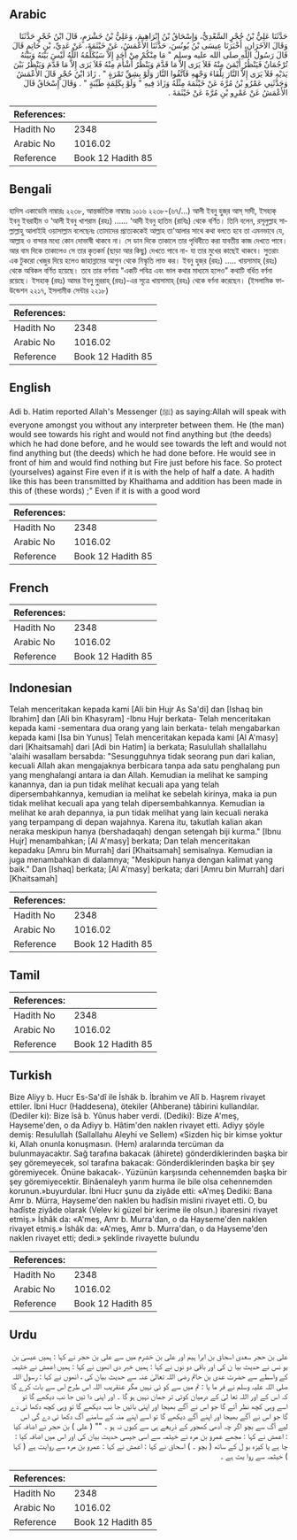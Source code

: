 ## Arabic


<div dir="rtl" lang="ar" style={{fontSize:'larger',backgroundColor:'#f8f9fa',padding:20}}>
حَدَّثَنَا عَلِيُّ بْنُ حُجْرٍ السَّعْدِيُّ، وَإِسْحَاقُ بْنُ إِبْرَاهِيمَ، وَعَلِيُّ بْنُ خَشْرَمٍ، قَالَ ابْنُ حُجْرٍ حَدَّثَنَا وَقَالَ الآخَرَانِ، أَخْبَرَنَا عِيسَى بْنُ يُونُسَ، حَدَّثَنَا الأَعْمَشُ، عَنْ خَيْثَمَةَ، عَنْ عَدِيِّ، بْنِ حَاتِمٍ قَالَ قَالَ رَسُولُ اللَّهِ صلى الله عليه وسلم ‏"‏ مَا مِنْكُمْ مِنْ أَحَدٍ إِلاَّ سَيُكَلِّمُهُ اللَّهُ لَيْسَ بَيْنَهُ وَبَيْنَهُ تُرْجُمَانٌ فَيَنْظُرُ أَيْمَنَ مِنْهُ فَلاَ يَرَى إِلاَّ مَا قَدَّمَ وَيَنْظُرُ أَشْأَمَ مِنْهُ فَلاَ يَرَى إِلاَّ مَا قَدَّمَ وَيَنْظُرُ بَيْنَ يَدَيْهِ فَلاَ يَرَى إِلاَّ النَّارَ تِلْقَاءَ وَجْهِهِ فَاتَّقُوا النَّارَ وَلَوْ بِشِقِّ تَمْرَةٍ ‏"‏ ‏.‏ زَادَ ابْنُ حُجْرٍ قَالَ الأَعْمَشُ وَحَدَّثَنِي عَمْرُو بْنُ مُرَّةَ عَنْ خَيْثَمَةَ مِثْلَهُ وَزَادَ فِيهِ ‏"‏ وَلَوْ بِكَلِمَةٍ طَيِّبَةٍ ‏"‏ ‏.‏ وَقَالَ إِسْحَاقُ قَالَ الأَعْمَشُ عَنْ عَمْرِو بْنِ مُرَّةَ عَنْ خَيْثَمَةَ ‏.‏
</div>
<div style={{backgroundColor:'#f8f9fa',padding:20, marginBottom: 10}}><table> <thead> <tr> <th>References:</th> <th></th> </tr> </thead> <tbody><tr><td>Hadith No</td><td>2348</td></tr><tr><td>Arabic No</td><td>1016.02</td></tr><tr><td>Reference</td><td>Book 12 Hadith 85</td></tr></tbody></table></div>

## Bengali


<div dir="ltr" lang="bn" style={{fontSize:'larger',backgroundColor:'#f8f9fa',padding:20}}>
হাদিস একাডেমি নাম্বারঃ ২২৩৮, আন্তর্জাতিক নাম্বারঃ ১০১৬ ২২৩৮-(৬৭/...) আলী ইবনু হুজ্‌র আস্ সাদী, ইসহাক্ ইবনু ইবরাহীম ও ‘আলী ইবনু খাশরাম (রহঃ) ...... ‘আদী ইবনু হাতিম (রাযিঃ) থেকে বর্ণিত। তিনি বলেন, রসূলুল্লাহ সাল্লাল্লাহু আলাইহি ওয়াসাল্লাম বলেছেনঃ তোমাদের প্রত্যেককেই আল্লাহ তা'আলার সাথে কথা বলতে হবে তা এমনভাবে যে, আল্লাহ ও বান্দার মধ্যে কোন দোভাষী থাকবে না। সে ডান দিকে তাকালে তার পৃথিবীতে করা যাবতীয় কাজ দেখতে পাবে। আর বাম দিকে তাকালেও সে তার কৃতকর্ম (ছাড়া আর কিছু) দেখতে পাবে না- যা তার মুখের কাছেই থাকবে। সুতরাং এক টুকরো খেজুর দিয়ে হলেও জাহান্নামের আগুন থেকে নিস্কৃতি লাভ কর। ইবনু হুজ্‌র (রহঃ) ..... খায়সামাহ্ (রহঃ) থেকে অবিকল বর্ণিত হয়েছে। তবে তার বর্ণনায় "একটি পবিত্র এবং ভাল কথার মাধ্যমে হলেও" কথাটি বর্ধিত বর্ণনা রয়েছে। ইসহাক্ (রহঃ) আমর ইবনু মুররাহ্ (রহঃ)-এর সূত্রে খায়সামাহ্ (রহঃ) থেকে বর্ণনা করেছেন। (ইসলামিক ফাউন্ডেশন ২২১৭, ইসলামীক সেন্টার ২২১৮)
</div>
<div style={{backgroundColor:'#f8f9fa',padding:20, marginBottom: 10}}><table> <thead> <tr> <th>References:</th> <th></th> </tr> </thead> <tbody><tr><td>Hadith No</td><td>2348</td></tr><tr><td>Arabic No</td><td>1016.02</td></tr><tr><td>Reference</td><td>Book 12 Hadith 85</td></tr></tbody></table></div>

## English


<div dir="ltr" lang="en" style={{fontSize:'larger',backgroundColor:'#f8f9fa',padding:20}}>
Adi b. Hatim reported Allah's Messenger (ﷺ) as saying:Allah will speak with everyone amongst you without any interpreter between them. He (the man) would see towards his right and would not find anything but (the deeds) which he had done before, and he would see towards the left and would not find anything but (the deeds) which he had done before. He would see in front of him and would find nothing but Fire just before his face. So protect (yourselves) against Fire even if it is with the help of half a date. A hadith like this has been transmitted by Khaithama and addition has been made in this of (these words) ;" Even if it is with a good word
</div>
<div style={{backgroundColor:'#f8f9fa',padding:20, marginBottom: 10}}><table> <thead> <tr> <th>References:</th> <th></th> </tr> </thead> <tbody><tr><td>Hadith No</td><td>2348</td></tr><tr><td>Arabic No</td><td>1016.02</td></tr><tr><td>Reference</td><td>Book 12 Hadith 85</td></tr></tbody></table></div>

## French


<div dir="ltr" lang="fr" style={{fontSize:'larger',backgroundColor:'#f8f9fa',padding:20}}>

</div>
<div style={{backgroundColor:'#f8f9fa',padding:20, marginBottom: 10}}><table> <thead> <tr> <th>References:</th> <th></th> </tr> </thead> <tbody><tr><td>Hadith No</td><td>2348</td></tr><tr><td>Arabic No</td><td>1016.02</td></tr><tr><td>Reference</td><td>Book 12 Hadith 85</td></tr></tbody></table></div>

## Indonesian


<div dir="ltr" lang="id" style={{fontSize:'larger',backgroundColor:'#f8f9fa',padding:20}}>
Telah menceritakan kepada kami [Ali bin Hujr As Sa'di] dan [Ishaq bin Ibrahim] dan [Ali bin Khasyram] -Ibnu Hujr berkata- Telah menceritakan kepada kami -sementara dua orang yang lain berkata- telah mengabarkan kepada kami [Isa bin Yunus] Telah menceritakan kepada kami [Al A'masy] dari [Khaitsamah] dari [Adi bin Hatim] ia berkata; Rasulullah shallallahu 'alaihi wasallam bersabda: "Sesungguhnya tidak seorang pun dari kalian, kecuali Allah akan mengajaknya berbicara tanpa ada satu penghalang pun yang menghalangi antara ia dan Allah. Kemudian ia melihat ke samping kanannya, dan ia pun tidak melihat kecuali apa yang telah dipersembahkannya, kemudian ia melihat ke sebelah kirinya, maka ia pun tidak melihat kecuali apa yang telah dipersembahkannya. Kemudian ia melihat ke arah depannya, ia pun tidak melihat yang lain kecuali neraka yang terpampang di depan wajahnya. Karena itu, takutlah kalian akan neraka meskipun hanya (bershadaqah) dengan setengah biji kurma." [Ibnu Hujr] menambahkan; [Al A'masy] berkata; Dan telah menceritakan kepadaku [Amru bin Murrah] dari [Khaitsamah] semisalnya. Kemudian ia juga menambahkan di dalamnya; "Meskipun hanya dengan kalimat yang baik." Dan [Ishaq] berkata; [Al A'masy] berkata; dari [Amru bin Murrah] dari [Khaitsamah]
</div>
<div style={{backgroundColor:'#f8f9fa',padding:20, marginBottom: 10}}><table> <thead> <tr> <th>References:</th> <th></th> </tr> </thead> <tbody><tr><td>Hadith No</td><td>2348</td></tr><tr><td>Arabic No</td><td>1016.02</td></tr><tr><td>Reference</td><td>Book 12 Hadith 85</td></tr></tbody></table></div>

## Tamil


<div dir="ltr" lang="ta" style={{fontSize:'larger',backgroundColor:'#f8f9fa',padding:20}}>

</div>
<div style={{backgroundColor:'#f8f9fa',padding:20, marginBottom: 10}}><table> <thead> <tr> <th>References:</th> <th></th> </tr> </thead> <tbody><tr><td>Hadith No</td><td>2348</td></tr><tr><td>Arabic No</td><td>1016.02</td></tr><tr><td>Reference</td><td>Book 12 Hadith 85</td></tr></tbody></table></div>

## Turkish


<div dir="ltr" lang="tr" style={{fontSize:'larger',backgroundColor:'#f8f9fa',padding:20}}>
Bize Aliyy b. Hucr Es-Sa'dî ile İshâk b. İbrahim ve Alî b. Haşrem rivayet ettiler. İbni Hucr (Haddesena), ötekiler (Ahberane) tâbirini kullandılar. (Dediler ki): Bize îsâ b. Yûnus haber verdi. (Dediki): Bize A'meş, Hayseme'den, o da Adiyy b. Hâtim'den naklen rivayet etti. Adiyy şöyle demiş: Resulullah (Sallallahu Aleyhi ve Sellem) «Sizden hiç bir kimse yoktur ki, Allah onunla konuşmasın. (Hem) aralarında tercüman da bulunmayacaktır. Sağ tarafına bakacak (âhirete) gönderdiklerinden başka bir şey göremeyecek, sol tarafına bakacak: Gönderdiklerinden başka bir şey göremiyecek. Önüne bakacak-. Yüzünün karşısında cehennemden başka bir şey göremiyecektir. Binâenaleyh yarım hurma ile bile olsa cehennemden korunun.»buyurdular. İbni Hucr şunu da ziyâde etti: «A'meş Dediki: Bana Amr b. Mürra, Hayseme'den naklen bu hadîsin mislini rivayet etti. O, bu hadîste ziyâde olarak (Velev ki güzel bir kerime ile olsun.) ibaresini rivayet etmiş.» İshâk da: «A'meş, Amr b. Murra'dan, o da Hayseme'den naklen rivayet etmiş.» İshâk da: «A'meş, Amr b. Murra'dan, o da Hayseme'den naklen rivayet etti; dedi.» şeklinde rivayette bulundu
</div>
<div style={{backgroundColor:'#f8f9fa',padding:20, marginBottom: 10}}><table> <thead> <tr> <th>References:</th> <th></th> </tr> </thead> <tbody><tr><td>Hadith No</td><td>2348</td></tr><tr><td>Arabic No</td><td>1016.02</td></tr><tr><td>Reference</td><td>Book 12 Hadith 85</td></tr></tbody></table></div>

## Urdu


<div dir="rtl" lang="ur" style={{fontSize:'larger',backgroundColor:'#f8f9fa',padding:20}}>
علی بن حجر سعدی اسحاق بن ابرا ہیم اور علی بن خشرم میں سے علی بن حجر نے کہا : ہمیں عیسیٰ بن یو نس نے حدیث بیا ن کی اور باقی دو نوں نے کہا : ہمیں خبر دی انھوں نے کہا : ہمیں اعمش نے خثیمہ کے واسطے سے حضرت عدی بن حاتم رضی اللہ تعالیٰ عنہ سے حدیث بیان کی ، انھوں نے کہا : رسول اللہ صلی اللہ علیہ وسلم نے فر ما یا : تم میں سے کو ئی نہیں مگر عنقریب اللہ اس طرح اس سے بات کرے گا کہ اس کے اور اللہ تعا لیٰ کے درمیان کوئی تر جمان نہیں ہو گا ۔ اور اپنی دا ئیں جا نب دیکھے گا تو اسے وہی کچھ نظر آئے گا جو اس نے آگے بھیجا اور اپنی بائیں جا نب دیکھے گا تو وہی کچھ دکھا ئی دے گا جو اس نے آگے بھیجا اور اپنے آگے دیکھے گا تو اسے اپنے منہ کے سامنے آگ دکھا ئی دے گی اس لیے آگ سے بچو اگر چہ آدھی کھجور کے ذریعے ہی سے کیوں نہ ہو ۔ "" ( علی ) بن حجر نے اضافہ کیا : اعمش نے کہا : مجھے عمرو بن مرہ نے خیثمہ سے اسی جیسی حدیث بیان کی اور اس میں اضافہ کیا : چا ہے پا کیزہ بو ل کے ساتھ ( بچو ۔ ) اسحاق نے کہا : اعمش نے کہا : عمرو بن مرہ سے روایت ہے ( کہا ) خیثمہ سے روا یت ہے ۔
</div>
<div style={{backgroundColor:'#f8f9fa',padding:20, marginBottom: 10}}><table> <thead> <tr> <th>References:</th> <th></th> </tr> </thead> <tbody><tr><td>Hadith No</td><td>2348</td></tr><tr><td>Arabic No</td><td>1016.02</td></tr><tr><td>Reference</td><td>Book 12 Hadith 85</td></tr></tbody></table></div>